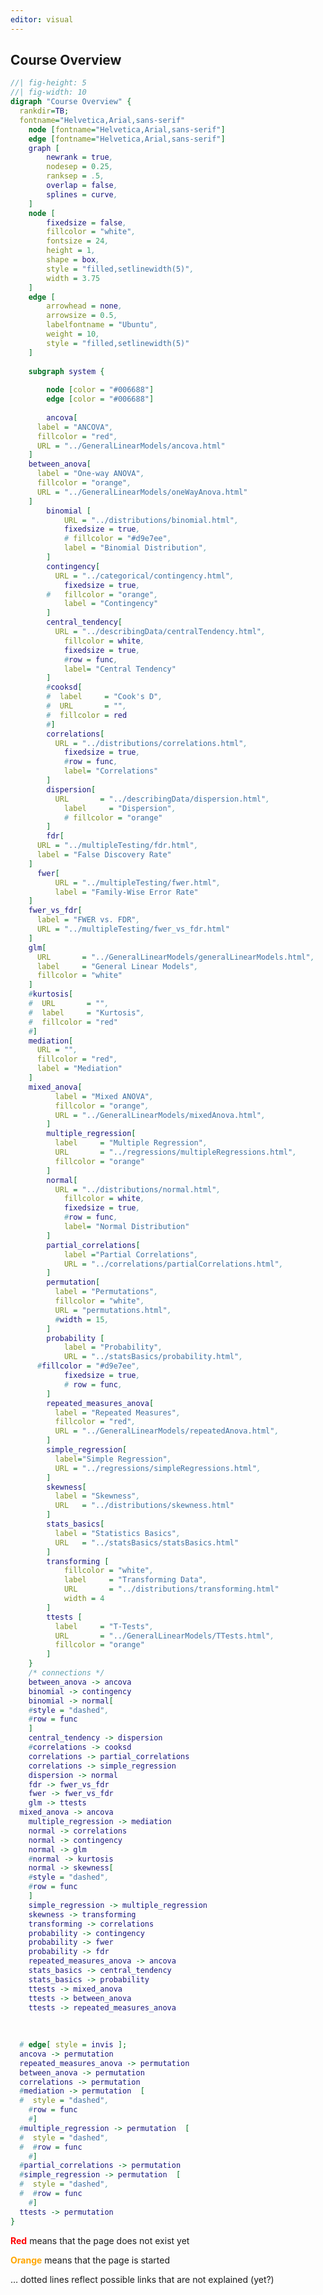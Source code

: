 ```yaml
---
editor: visual
---
```


::: {.callout-note collapse="false"}
## Course Overview

```dot
//| fig-height: 5
//| fig-width: 10
digraph "Course Overview" {
  rankdir=TB;
  fontname="Helvetica,Arial,sans-serif"
	node [fontname="Helvetica,Arial,sans-serif"]
	edge [fontname="Helvetica,Arial,sans-serif"]
	graph [
		newrank = true,
		nodesep = 0.25,
		ranksep = .5,
		overlap = false,
		splines = curve,
	]
	node [
		fixedsize = false,
		fillcolor = "white",
		fontsize = 24,
		height = 1,
		shape = box,
		style = "filled,setlinewidth(5)",
		width = 3.75
	]
	edge [
		arrowhead = none,
		arrowsize = 0.5,
		labelfontname = "Ubuntu",
		weight = 10,
		style = "filled,setlinewidth(5)"
	]
	
	subgraph system {
	  
		node [color = "#006688"]
		edge [color = "#006688"]
		
		ancova[
      label = "ANCOVA",
      fillcolor = "red",
      URL = "../GeneralLinearModels/ancova.html"
    ]
    between_anova[
      label = "One-way ANOVA",
      fillcolor = "orange",
      URL = "../GeneralLinearModels/oneWayAnova.html"
    ]
		binomial [
			URL = "../distributions/binomial.html",
			fixedsize = true,
			# fillcolor = "#d9e7ee",
			label = "Binomial Distribution",
		]
		contingency[
		  URL = "../categorical/contingency.html",
			fixedsize = true,
		#	fillcolor = "orange",
			label = "Contingency"
		]
		central_tendency[
		  URL = "../describingData/centralTendency.html",
			fillcolor = white,
			fixedsize = true,
			#row = func,
			label= "Central Tendency"
		]
		#cooksd[
		#  label     = "Cook's D",
		#  URL       = "",
		#  fillcolor = red
		#]
		correlations[
		  URL = "../distributions/correlations.html",
			fixedsize = true,
			#row = func,
			label= "Correlations"
		]
		dispersion[
		  URL       = "../describingData/dispersion.html",
			label     = "Dispersion",
			# fillcolor = "orange"
		]
		fdr[
      URL = "../multipleTesting/fdr.html",
      label = "False Discovery Rate"
    ]
	  fwer[
		  URL = "../multipleTesting/fwer.html",
		  label = "Family-Wise Error Rate"
    ]
    fwer_vs_fdr[
      label = "FWER vs. FDR",
      URL = "../multipleTesting/fwer_vs_fdr.html"
    ]
    glm[
      URL       = "../GeneralLinearModels/generalLinearModels.html",
      label     = "General Linear Models",
      fillcolor = "white"
    ]
    #kurtosis[
    #  URL       = "",
    #  label     = "Kurtosis",
    #  fillcolor = "red"
    #]
    mediation[
      URL = "",
      fillcolor = "red",
      label = "Mediation"
    ]
    mixed_anova[
		  label = "Mixed ANOVA",
		  fillcolor = "orange",
		  URL = "../GeneralLinearModels/mixedAnova.html",
		]
		multiple_regression[
		  label     = "Multiple Regression",
		  URL       = "../regressions/multipleRegressions.html",
		  fillcolor = "orange"
		]
		normal[
		  URL = "../distributions/normal.html",
			fillcolor = white,
			fixedsize = true,
			#row = func,
			label= "Normal Distribution"
		]
		partial_correlations[
		    label ="Partial Correlations",
		    URL = "../correlations/partialCorrelations.html",
		]
		permutation[
		  label = "Permutations",
		  fillcolor = "white",
		  URL = "permutations.html",
		  #width = 15,
		]
		probability [
			label = "Probability",
			URL = "../statsBasics/probability.html",
      #fillcolor = "#d9e7ee",
			fixedsize = true,
			# row = func,
		]
		repeated_measures_anova[
		  label = "Repeated Measures",
		  fillcolor = "red",
		  URL = "../GeneralLinearModels/repeatedAnova.html",
		]
		simple_regression[
		  label="Simple Regression",
		  URL = "../regressions/simpleRegressions.html",
		]
		skewness[
		  label = "Skewness",
		  URL   = "../distributions/skewness.html"
		]
		stats_basics[
		  label = "Statistics Basics",
		  URL   = "../statsBasics/statsBasics.html"
		]
		transforming [
			fillcolor = "white",
			label     = "Transforming Data",
			URL       = "../distributions/transforming.html"
			width = 4
		]
		ttests [
		  label     = "T-Tests",
		  URL       = "../GeneralLinearModels/TTests.html",
		  fillcolor = "orange"
		]
	}
	/* connections */
	between_anova -> ancova
	binomial -> contingency
	binomial -> normal[
    #style = "dashed",
    #row = func
	]
	central_tendency -> dispersion
	#correlations -> cooksd
	correlations -> partial_correlations
	correlations -> simple_regression
	dispersion -> normal
	fdr -> fwer_vs_fdr
	fwer -> fwer_vs_fdr
	glm -> ttests
  mixed_anova -> ancova
	multiple_regression -> mediation
	normal -> correlations
	normal -> contingency
	normal -> glm
	#normal -> kurtosis
	normal -> skewness[
    #style = "dashed",
    #row = func
	]
	simple_regression -> multiple_regression
	skewness -> transforming
	transforming -> correlations
	probability -> contingency
	probability -> fwer
	probability -> fdr
	repeated_measures_anova -> ancova
	stats_basics -> central_tendency
	stats_basics -> probability
	ttests -> mixed_anova
	ttests -> between_anova
	ttests -> repeated_measures_anova
	
	
	
  # edge[ style = invis ];
  ancova -> permutation
  repeated_measures_anova -> permutation
  between_anova -> permutation
  correlations -> permutation
  #mediation -> permutation  [
  #  style = "dashed",
    #row = func
	#] 
  #multiple_regression -> permutation  [
  #  style = "dashed",
  #  #row = func
	#] 
  #partial_correlations -> permutation
  #simple_regression -> permutation  [
  #  style = "dashed",
  #  #row = func
	#] 
  ttests -> permutation
}
```

[**Red**]{style="color:red"} means that the page does not exist yet

[**Orange**]{style="color:orange"} means that the page is started

... dotted lines reflect possible links that are not explained (yet?)
:::
